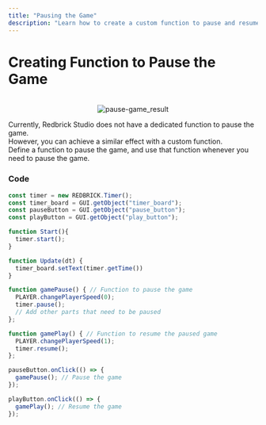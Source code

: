 ```yaml
---
title: "Pausing the Game"
description: "Learn how to create a custom function to pause and resume the game in Redbrick Studio."
---
```

# Creating Function to Pause the Game

<br/>
<center>
  <img src='/images/snippet/game-flow/pause-game_result.gif' alt='pause-game_result' loading="lazy" decoding="async" style={{width: '50%'}}/>
</center>

Currently, Redbrick Studio does not have a dedicated function to pause the game.  
However, you can achieve a similar effect with a custom function.  
Define a function to pause the game, and use that function whenever you need to pause the game.  

### Code

```js showLineNumbers copy {14-18, 20-23}
const timer = new REDBRICK.Timer();
const timer_board = GUI.getObject("timer_board");
const pauseButton = GUI.getObject("pause_button");
const playButton = GUI.getObject("play_button");

function Start(){
  timer.start();
}

function Update(dt) {
  timer_board.setText(timer.getTime())
}

function gamePause() { // Function to pause the game
  PLAYER.changePlayerSpeed(0);
  timer.pause();
  // Add other parts that need to be paused
};

function gamePlay() { // Function to resume the paused game
  PLAYER.changePlayerSpeed(1);
  timer.resume();
};

pauseButton.onClick(() => {
  gamePause(); // Pause the game
});

playButton.onClick(() => {
  gamePlay(); // Resume the game
});
```
